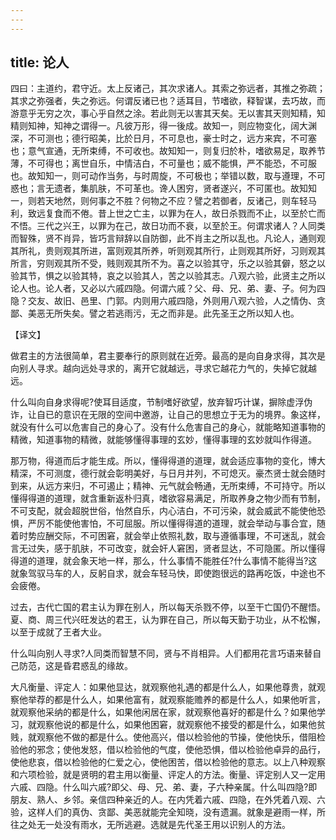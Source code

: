 ```yaml
---
---
---
```

title: 论人
---



四曰：主道约，君守近。太上反诸己，其次求诸人。其索之弥远者，其推之弥疏；其求之弥强者，失之弥远。何谓反诸已也？适耳目，节嗜欲，释智谋，去巧故，而游意乎无穷之次，事心乎自然之涂。若此则无以害其天矣。无以害其天则知精，知精则知神，知神之谓得一。凡彼万形，得一後成。故知一，则应物变化，阔大渊深，不可测也；德行昭美，比於日月，不可息也，豪士时之，远方来宾，不可塞也；意气宣通，无所束缚，不可收也。故知知一，则复归於朴，嗜欲易足，取养节薄，不可得也；离世自乐，中情洁白，不可量也；威不能惧，严不能恐，不可服也。故知知一，则可动作当务，与时周旋，不可极也；举错以数，取与遵理，不可惑也；言无遗者，集肌肤，不可革也。谗人困穷，贤者遂兴，不可匿也。故知知一，则若天地然，则何事之不胜？何物之不应？譬之若御者，反诸己，则车轻马利，致远复食而不倦。昔上世之亡主，以罪为在人，故日杀戮而不止，以至於亡而不悟。三代之兴王，以罪为在己，故日功而不衰，以至於王。何谓求诸人？人同类而智殊，贤不肖异，皆巧言辩辞以自防御，此不肖主之所以乱也。凡论人，通则观其所礼，贵则观其所进，富则观其所养，听则观其所行，止则观其所好，习则观其所言，穷则观其所不受，贱则观其所不为。喜之以验其守，乐之以验其僻，怒之以验其节，惧之以验其特，哀之以验其人，苦之以验其志。八观六验，此贤主之所以论人也。论人者，又必以六戚四隐。何谓六戚？父、母、兄、弟、妻、子。何为四隐？交友、故旧、邑里、门郭。内则用六戚四隐，外则用八观六验，人之情伪、贪鄙、美恶无所失矣。譬之若逃雨污，无之而非是。此先圣王之所以知人也。

【译文】

做君主的方法很简单，君主要奉行的原则就在近旁。最高的是向自身求得，其次是向别人寻求。越向远处寻求的，离开它就越远，寻求它越花力气的，失掉它就越远。

什么叫向自身求得呢?使耳目适度，节制嗜好欲望，放弃智巧计谋，摒除虚浮伪诈，让自已的意识在无限的空间中邀游，让自己的思想立于无为的境界。象这样，就没有什么可以危害自己的身心了。没有什么危害自己的身心，就能略知道事物的精微，知道事物的精微，就能够懂得事理的玄妙，懂得事理的玄妙就叫作得道。

那万物，得道而后才能生成。所以，懂得得道的道理，就会适应事物的变化，博大精深，不可测度，德行就会彰明美好，与日月并列，不可熄灭。豪杰贤士就会随时到来，从远方来归，不可遏止；精神、元气就会畅通，无所束缚，不可持守。所以懂得得道的道理，就含重新返朴归真，嗜欲容易满足，所取养身之物少而有节制，不可支配，就会超脱世俗，怡然自乐，内心洁白，不可污染，就会威武不能使他恐惧，严厉不能使他害怕，不可屈服。所以懂得得道的道理，就会举动与事合宜，随着时势应酬交际，不可困窘，就会举止依照礼数，取与遵循事理，不可迷乱，就会言无过失，感于肌肤，不可改变，就会奸人窘困，贤者显达，不可隐匿。所以懂得得道的道理，就会象天地一样，那么，什么事情不能胜任?什么事情不能得当?这就象驾驭马车的人，反躬自求，就会车轻马快，即使跑很远的路再吃饭，中途也不会疲倦。

过去，古代亡国的君主认为罪在别人，所以每天杀戮不停，以至干亡国仍不醒悟。夏、商、周三代兴旺发达的君王，认为罪在自己，所以每天勤于功业，从不松懈，以至于成就了王者大业。

什么叫向别人寻求?人同类而智慧不同，贤与不肖相异。人们都用花言巧语来替自己防范，这是昏君惑乱的缘故。

大凡衡量、评定人：如果他显达，就观察他礼遇的都是什么人，如果他尊贵，就观察他举荐的都是什么人，如果他富有，就观察能赡养的都是什么人，如果他听言，就观察他采纳的都是什么，如果他闲居在家，就观察他喜好的都是什么？如果他学习，就观察他说的都是什么，如果他困窘，就观察他不接受的都是什么，如果他贫贱，就观察他不做的都是什么。使他高兴，借以检验他的节操，使他快乐，借阻检验他的邪念；使他发怒，借以检验他的气度，使他恐惧，借以检验他卓异的品行，使他悲哀，借以检验他的仁爱之心，使他困苦，借以检验他的意志。以上八种观察和六项检验，就是贤明的君主用以衡量、评定人的方法。衡量、评定别人又一定用六戚、四隐。什么叫六戚?即父、母、兄、弟、妻，子六种亲属。什么叫四隐?即朋友、熟人、乡邻。亲信四种亲近的人。在内凭着六戚、四隐，在外凭着八观、六验，这样人们的真伪、贪鄙、美恶就能完全知晓，没有遗漏。就象是避雨一样，所往之处无一处没有雨水，无所逃避。选就是先代圣王用以识别人的方法。